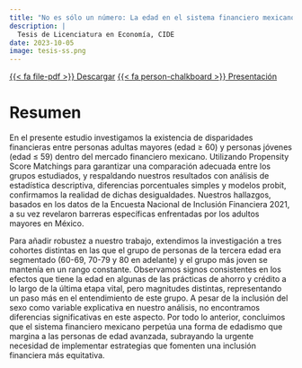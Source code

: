 ```yaml
---
title: "No es sólo un número: La edad en el sistema financiero mexicano"
description: |
  Tesis de Licenciatura en Economía, CIDE
date: 2023-10-05
image: tesis-ss.png
---
```


<a href="Tesis_ARG.pdf" class="btn" download>{{< fa file-pdf >}} Descargar</a> <a href="https://alejandroromerog.github.io/PresentacionTesina/" class="btn">{{< fa person-chalkboard >}} Presentación</a>

# Resumen

En el presente estudio investigamos la existencia de disparidades financieras entre personas adultas mayores (edad ≥ 60) y personas jóvenes (edad ≤ 59) dentro del mercado financiero mexicano. Utilizando Propensity Score Matchings para garantizar una comparación adecuada entre los grupos estudiados, y respaldando nuestros resultados con análisis de estadística descriptiva, diferencias porcentuales simples y modelos probit, confirmamos la realidad de dichas desigualdades. Nuestros hallazgos, basados en los datos de la Encuesta Nacional de Inclusión Financiera 2021, a su vez revelaron barreras específicas enfrentadas por los adultos mayores en México.

Para añadir robustez a nuestro trabajo, extendimos la investigación a tres cohortes distintas en las que el grupo de personas de la tercera edad era segmentado (60-69, 70-79 y 80 en adelante) y el grupo más joven se mantenía en un rango constante. Observamos signos consistentes en los efectos que tiene la edad en algunas de las prácticas de ahorro y crédito a lo largo de la última etapa vital, pero magnitudes distintas, representando un paso más en el entendimiento de este grupo. A pesar de la inclusión del sexo como variable explicativa en nuestro análisis, no encontramos diferencias significativas en este aspecto. Por todo lo anterior, concluimos que el sistema financiero mexicano perpetúa una forma de edadismo que margina a las personas de edad avanzada, subrayando la urgente necesidad de implementar estrategias que fomenten una inclusión financiera más equitativa.